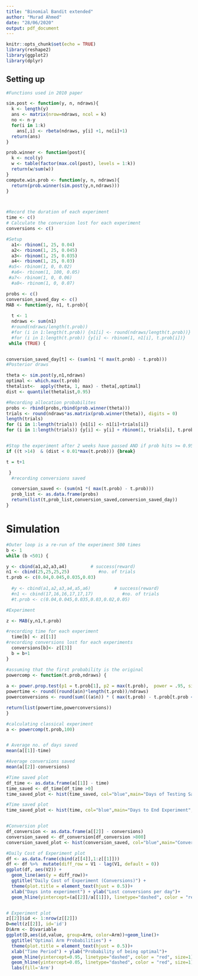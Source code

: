 ```yaml
---
title: "Binomial Bandit extended"
author: "Murad Ahmed"
date: "28/06/2020"
output: pdf_document
---
```


```r
knitr::opts_chunk$set(echo = TRUE)
library(reshape2)
library(ggplot2)
library(dplyr)
```

## Setting up

```r

#Functions used in 2010 paper

sim.post <- function(y, n, ndraws){
  k <- length(y)
  ans <- matrix(nrow=ndraws, ncol = k)
  no <- n-y
  for(i in 1:k)
    ans[,i] <- rbeta(ndraws, y[i] +1, no[i]+1)
  return(ans)
}

prob.winner <- function(post){
  k <- ncol(y)
  w <- table(factor(max.col(post), levels = 1:k))
  return(w/sum(w))
}
compute.win.prob <- function(y, n, ndraws){
  return(prob.winner(sim.post(y,n,ndraws)))
}



#Record the duration of each experiment
time <- c()
# Calculate the conversion lost for each experiment
conversions <- c()

#Setup
  a1<- rbinom(1, 25, 0.04)
  a2<- rbinom(1, 25, 0.045)
  a3<- rbinom(1, 25, 0.035)
  a4<- rbinom(1, 25, 0.03)
 #a5<- rbinom(1, 0, 0.02)
  #a6<- rbinom(1, 100, 0.05)
 #a7<- rbinom(1, 0, 0.06)
  #a8<- rbinom(1, 0, 0.07)

```



```r
probs <- c()
conversion_saved_day <- c()
MAB <- function(y, n1, t.prob){
  
  t <- 1 
  ndraws <- sum(n1)
  #round(ndraws/length(t.prob))
  #for (i in 1:length(t.prob)) {n1[i] <- round(ndraws/length(t.prob))}
  #for (i in 1:length(t.prob)) {y[i] <- rbinom(1, n1[i], t.prob[i])}
 while (TRUE) {


conversion_saved_day[t] <- (sum(n1 *( max(t.prob) - t.prob)))
#Posterior draws  

theta <- sim.post(y,n1,ndraws)
optimal <- which.max(t.prob)
thetalist<-  apply(theta, 1, max) - theta[,optimal]
dist <- quantile(thetalist,0.95)

#Recording allocation probabilites
probs <- rbind(probs,rbind(prob.winner(theta))) 
trials <- round(ndraws*as.matrix(prob.winner(theta)), digits = 0)
length(trials)
for (i in 1:length(trials)) {n1[i] <- n1[i]+trials[i]}
for (i in 1:length(trials)) {y[i] <- y[i] + rbinom(1, trials[i], t.prob[i])}


#Stop the experiment after 2 weeks have passed AND if prob hits >= 0.95 (or <=0.05)
if ((t >14)  & (dist < 0.01*max(t.prob))) {break}

t = t+1

 }
  #recording conversions saved

  conversion_saved <- (sum(n1 *( max(t.prob) - t.prob)))
  prob_list <- as.data.frame(probs)
  return(list(t,prob_list,conversion_saved,conversion_saved_day))
}

```



# Simulation

```r

#Outer loop is a re-run of the experiment 500 times
b <- 1
while (b <501) {

y <- cbind(a1,a2,a3,a4)         # success(reward)
n1 <- cbind(25,25,25,25)           #no. of trials
t.prob <- c(0.04,0.045,0.035,0.03)
  
  #y <- cbind(a1,a2,a3,a4,a5,a6)         # success(reward)
  #n1 <- cbind(17,16,16,17,17,17)           #no. of trials
  #t.prob <- c(0.04,0.045,0.035,0.03,0.02,0.05)

#Experiment 

z <- MAB(y,n1,t.prob)

#recording time for each experiment
  time[b] <- z[[1]]
#recording conversions lost for each experiments
  conversions[b]<- z[[3]]
  b = b+1
}
```



```r
#assuming that the first probability is the original
powercomp <- function(t.prob,ndraws) {
  
a <- power.prop.test(p1 = t.prob[1], p2 = max(t.prob),  power = .95, sig.level = 0.05/(length(t.prob)-1))
powertime <- round((round(a$n)*length(t.prob))/ndraws)
powerconversions <- round(sum(((a$n)) * ( max(t.prob) - t.prob[t.prob < max(t.prob)])))

return(list(powertime,powerconversions))
}
```




```r
#calculating classical experiment
a <- powercomp(t.prob,100)


# Average no. of days saved
mean(a[[1]]-time)

#Average conversions saved
mean(a[[2]]-conversions)


```




```r
#Time saved plot
df_time <- as.data.frame(a[[1]] - time)
time_saved <- df_time[df_time >0]
time_saved_plot <- hist(time_saved, col="blue",main="Days of Testing Saved",xlab="Number of Days")

#Time saved plot
time_saved_plot <- hist(time, col="blue",main="Days to End Experiment",xlab="Number of Days")


#Conversion plot
df_conversion <- as.data.frame(a[[2]] - conversions)
conversion_saved <- df_conversion[df_conversion >800]
conversion_saved_plot <- hist(conversion_saved, col="blue",main="Conversions Saved",xlab="Number of Conversions")

#Daily Cost of Experiment plot
df <- as.data.frame(cbind(z[[4]],1:z[[1]]))
df <- df %>%  mutate(diff_row = V1 - lag(V1, default = 0))
ggplot(df, aes(V2)) + 
  geom_line(aes(y = diff_row))+
  ggtitle("Daily Cost of Experiment (Conversions)") +
  theme(plot.title = element_text(hjust = 0.5))+
  xlab("Days into experiment") + ylab("Lost conversions per day")+
  geom_hline(yintercept=(a[[2]]/a[[1]]), linetype="dashed", color = "red", size=1)


# Experiment plot
z[[2]]$id <- 1:nrow(z[[2]])
D=melt(z[[2]], id='id')
D$Arm <- D$variable
ggplot(D,aes(id,value, group=Arm, color=Arm))+geom_line()+
  ggtitle("Optimal Arm Probabilities") +
  theme(plot.title = element_text(hjust = 0.5))+
  xlab("Time Period") + ylab("Probability of being optimal")+
  geom_hline(yintercept=0.95, linetype="dashed", color = "red", size=1)+
  geom_hline(yintercept=0.05, linetype="dashed", color = "red", size=1)+
  labs(fill='Arm') 
```

